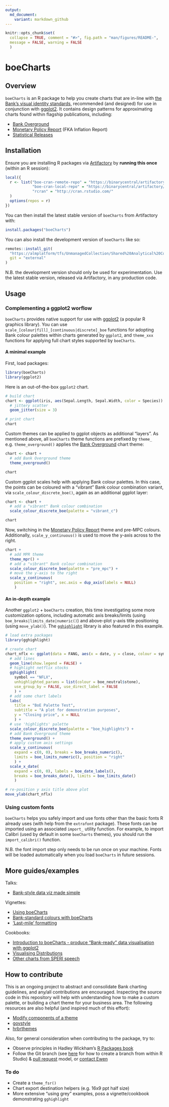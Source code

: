```yaml
---
output:
  md_document:
    variant: markdown_github
---
```


<!-- README.md is generated from README.Rmd. Please edit that file -->

```r
knitr::opts_chunk$set(
  collapse = TRUE, comment = "#>", fig.path = "man/figures/README-", 
  message = FALSE, warning = FALSE
  )
```

# boeCharts

## Overview

`boeCharts` is an R package to help you create charts that are in-line with [the Bank's visual identity standards](https://bankofengland.frontify.com/d/RPk6pMZziBFw/bank-standards), recommended (and designed) for use in conjunction with [ggplot2](https://ggplot2.tidyverse.org/). It contains design patterns for approximating charts found within flagship publications, including:

- [Bank Overground](https://www.bankofengland.co.uk/bank-overground)
- [Monetary Policy Report](https://www.bankofengland.co.uk/monetary-policy-report/2019/november-2019) (FKA Inflation Report)
- [Statistical Releases](https://www.bankofengland.co.uk/statistics/money-and-credit/2019/april-2019)

## Installation

Ensure you are installing R packages via [Artifactory](https://binarycentral/artifactory/webapp/#/home) by **running this once** (within an R session):

```r
local({
  r <- list("boe-cran-remote-repo" = "https://binarycentral/artifactory/boe-cran-remote-repo/",
            "boe-cran-local-repo" = "https://binarycentral/artifactory/boe-cran-local-repo/",
            "rcran" = "http://cran.rstudio.com/"
  )
  options(repos = r)
})
```

You can then install the latest stable version of `boeCharts` from Artifactory with:

``` r
install.packages("boeCharts")
```

You can also install the development version of `boeCharts` like so:

```r
remotes::install_git(
  "https://almplatform/tfs/UnmanagedCollection/Shared%20Analytical%20Code/_git/boeCharts", 
  git = "external"
)
```

N.B. the development version should only be used for experimentation. Use the latest stable version, released via Artifactory, in any production code.

## Usage

### Complementing a ggplot2 worflow

`boeCharts` provides native support for use with [ggplot2](https://ggplot2.tidyverse.org/) (a popular R graphics library). You can use `scale_[colour|fill]_[continuous|discrete]_boe` functions for adopting Bank colour palettes within charts generated by `ggplot2`, and `theme_xxx` functions for applying full chart styles supported by `boeCharts`.

#### A minimal example

First, load packages:

```r
library(boeCharts)
library(ggplot2)
```

Here is an out-of-the-box `ggplot2` chart.

```r
# build chart
chart <- ggplot(iris, aes(Sepal.Length, Sepal.Width, color = Species)) +
  # jittery scatter
  geom_jitter(size = 3)

# print chart
chart
```

Custom themes can be applied to ggplot objects as additional "layers". As mentioned above, all `boeCharts` theme functions are prefixed by `theme_` e.g. `theme_overground()` applies the [Bank Overground](https://www.bankofengland.co.uk/bank-overground) chart theme:

```r
chart <- chart +
  # add Bank Overground theme
  theme_overground()

chart
```

Custom ggplot scales help with applying Bank colour palettes. In this case, the points can be coloured with a "vibrant" Bank colour combination variant, via `scale_colour_discrete_boe()`, again as an additional ggplot layer:
 
```r
chart <- chart +
  # add a "vibrant" Bank colour combination
  scale_colour_discrete_boe(palette = "vibrant_c")

chart
```
 
Now, switching in the [Monetary Policy Report](https://www.bankofengland.co.uk/monetary-policy-report/2019/november-2019) theme and pre-MPC colours. Additionally, `scale_y_continuous()` is used to move the y-axis across to the right.

```r
chart +
  # add MPR theme
  theme_mpr() +
  # add a "vibrant" Bank colour combination
  scale_colour_discrete_boe(palette = "pre_mpc") +
  # move the y-axis to the right
  scale_y_continuous(
    position = "right", sec.axis = dup_axis(labels = NULL)
    )
```

#### An in-depth example

Another `ggplot2` + `boeCharts` creation, this time investigating some more customization options, including automatic axis breaks/limits (using `boe_breaks|limits_date|numeric()`) and above-plot y-axis title positioning (using `move_ylab()`). The [`gghighlight`](https://yutannihilation.github.io/gghighlight/) library is also featured in this example.

```r
# load extra packages
library(gghighlight)

# create chart
chart_nflx <- ggplot(data = FANG, aes(x = date, y = close, colour = symbol)) +
  # add lines
  geom_line(show.legend = FALSE) +
  # highlight netflix stocks
  gghighlight(
    symbol == "NFLX", 
    unhighlighted_params = list(colour = boe_neutral$stone),
    use_group_by = FALSE, use_direct_label = FALSE
    ) +
  # add some chart labels
  labs(
    title = "BoE Palette Test", 
    subtitle = "A plot for demonstration purposes",
    y = "Closing price", x = NULL
    ) +
  # use 'highlights' palette
  scale_colour_discrete_boe(palette = "boe_highlights") +
  # add Bank Overground theme
  theme_overground() +
  # apply custom axis settings
  scale_y_continuous(
    expand = c(0, 0), breaks = boe_breaks_numeric(), 
    limits = boe_limits_numeric(), position = "right"
    ) +
  scale_x_date(
    expand = c(0, 0), labels = boe_date_labels(),
    breaks = boe_breaks_date(), limits = boe_limits_date()
    )

# re-position y axis title above plot
move_ylab(chart_nflx) 
```

### Using custom fonts

`boeCharts` helps you safely import and use fonts other than the basic fonts R already uses (with help from the `extrafont` package). These fonts can be imported using an associated `import_` utility function. For example, to import Calibri (used by default in some `boeCharts` themes), you should run the `import_calibri()` function. 

N.B. the font import step only needs to be run once on your machine. Fonts will be loaded automatically when you load `boeCharts` in future sessions.

## More guides/examples

Talks:

- [Bank-style data viz made simple](http://intranet/Banknav/IML.asp?svr=BOE-DMS&db=Analytical&id=8093829&v=0)

Vignettes:

- [Using boeCharts](http://collaborate/workspaces/RHelpCentre/R%20Markdown/using-boeCharts.html)
- [Bank-standard colours with boeCharts](http://collaborate/workspaces/RHelpCentre/R%20Markdown/Bank-standard-colours-with-boeCharts.html)
- [‘Last-mile’ formatting](http://collaborate/workspaces/RHelpCentre/R%20Markdown/last-mile-formatting.html)

Cookbooks:

- [Introduction to boeCharts - produce “Bank-ready” data visualisation with ggplot2](http://collaborate/workspaces/RHelpCentre/R%20Markdown/boeCharts_intro.html)
- [Visualising Distributions](http://collaborate/workspaces/RHelpCentre/R%20Markdown/ChartsVisualisingDistributions.html)
- [Other charts from SPERI speech](http://collaborate/workspaces/RHelpCentre/R%20Markdown/ChartsOthers.html)

## How to contribute

This is an ongoing project to abstract and consolidate Bank charting guidelines, and any/all contributions are encouraged. Inspecting the source code in this repository will help with understanding how to make a custom palette, or building a chart theme for your business area. The following resources are also helpful (and inspired much of this effort):

- [Modify components of a theme](https://ggplot2.tidyverse.org/reference/theme.html)
- [govstyle](https://github.com/ukgovdatascience/govstyle)
- [hrbrthemes](https://github.com/hrbrmstr/hrbrthemes)

Also, for general consideration when contributing to the package, try to:

- Observe principles in Hadley Wickham's [R Packages book](https://r-pkgs.org/)
- Follow the Git branch (see [here](https://blog.rstudio.com/2017/09/13/rstudio-v1.1-the-little-things/) for how to create a branch from within R Studio) & [pull request](https://docs.microsoft.com/en-us/azure/devops/repos/git/pullrequest?view=azure-devops) model, or [contact Ewen](mailto:ewen.henderson@bankofengland.co.uk)

### To do

- Create a `theme_fsr()`
- Chart export destination helpers (e.g. 16x9 ppt half size)
- More extensive "using grey" examples, poss a vignette/cookbook demonstrating `gghighlight`
